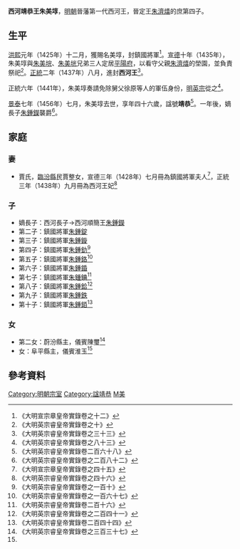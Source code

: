 '''西河靖恭王朱美埻'''{{BD|1411年||1456年||catIdx=Z朱}}，[[明朝|明朝]]晉藩第一代西河王，晉定王[[朱濟熺|朱濟熺]]的庶第四子。

==生平==
[[洪熙|洪熙]]元年（1425年）十二月，獲賜名美埻，封鎮國將軍<ref>《大明宣宗章皇帝實錄卷之十二》</ref>。[[宣德|宣德]]十年（1435年），朱美埻與[[朱美垸|朱美垸]]、[[朱美垙|朱美垙]]兄弟三人定居[[平陽府|平陽府]]，以看守父親[[朱濟熺|朱濟熺]]的塋園，並負責祭祀<ref>《大明英宗睿皇帝實錄卷之十》</ref>。[[正統_(年號)|正統]]二年（1437年）八月，進封'''西河王'''<ref>《大明英宗睿皇帝實錄卷之三十三》</ref>。

正統六年（1441年），朱美埻奏請免除舅父徐原等人的軍伍身份，[[明英宗|明英宗]]從之<ref>《大明英宗睿皇帝實錄卷之八十三》</ref>。

[[景泰_(年號)|景泰]]七年（1456年）七月，朱美埻去世，享年四十六歲，諡號'''靖恭'''<ref>《大明英宗睿皇帝實錄卷二百六十八》</ref>。一年後，嫡長子[[朱鍾鑅|朱鍾鑅]]襲爵<ref>《大明英宗睿皇帝實錄卷之二百八十二》</ref>。

==家庭==
===妻===
*賈氏，[[臨汾縣|臨汾縣]]民賈整女，宣德三年（1428年）七月冊為鎮國將軍夫人<ref>《大明宣宗章皇帝實錄卷之四十五》</ref>，正統三年（1438年）九月冊為西河王妃<ref>《大明英宗睿皇帝實錄卷之四十六》</ref>

===子===
*嫡長子：西河長子→西河順簡王[[朱鍾鑅|朱鍾鑅]]
*第二子：鎮國將軍[[朱鍾錠|朱鍾錠]]
*第三子：鎮國將軍[[朱鍾鏇|朱鍾鏇]]
*第四子：鎮國將軍[[朱鍾釛|朱鍾釛]]<ref>《大明英宗睿皇帝實錄卷之一百十》</ref>
*第五子：鎮國將軍[[朱鍾鉻|朱鍾鉻]]<ref>《大明英宗睿皇帝實錄卷之一百六十七》</ref>
*第六子：鎮國將軍[[朱鍾錉|朱鍾錉]]
*第七子：鎮國將軍[[朱鍾錪|朱鍾錪]]<ref>《大明英宗睿皇帝實錄卷二百十六》</ref>
*第八子：鎮國將軍[[朱鍾鉿|朱鍾鉿]]<ref>《大明英宗睿皇帝實錄卷之二百四十一》</ref>
*第九子：鎮國將軍[[朱鍾鉄|朱鍾鉄]]
*第十子：鎮國將軍[[朱鍾銆|朱鍾銆]]<ref name=y244>《大明英宗睿皇帝實錄卷二百四十四》</ref>

===女===
*第二女：蔚汾縣主，儀賓陳璽<ref>《大明英宗睿皇帝實錄卷之三百三十七》</ref>
*女：阜平縣主，儀賓淮玉<ref name=y244/>

==參考資料==
{{reflist|2}}

{{s-start}}
{{s-none|無|[[明朝|明政府]]封之}}
{{s-ttl|title=[[明朝藩王列表_(晉王系)#西河國|明西河國國王]]|years=1437年－1456年}}
{{s-aft|after=子順簡王[[朱鍾鑅|朱鍾鑅]]}}
{{end}}

[[Category:明朝宗室|Category:明朝宗室]]
[[Category:諡靖恭|Category:諡靖恭]]
[[Category:朱姓|M美]]